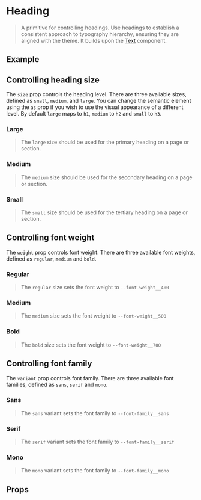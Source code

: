
<Meta of={HeadingStories} />

# Heading

> A primitive for controlling headings. Use headings to establish a consistent approach to typography hierarchy,
> ensuring they are aligned with the theme. It builds upon the [Text](?path=/docs/typography-text--documentation) component.

## Example

<Source dark />

## Controlling heading size

The `size` prop controls the heading level. There are three available sizes, defined as `small`, `medium`, and `large`.
You can change the semantic element using the `as` prop if you wish to use the visual appearance of a different level.
By default `large` maps to `h1`, `medium` to `h2` and `small` to `h3`.

### Large

> The `large` size should be used for the primary heading on a page or section.

<Canvas>
    <Story of={HeadingStories.LargeSize} />
</Canvas>

### Medium

> The `medium` size should be used for the secondary heading on a page or section.

<Canvas>
    <Story of={HeadingStories.MediumSize} />
</Canvas>

### Small

> The `small` size should be used for the tertiary heading on a page or section.

<Canvas>
    <Story of={HeadingStories.SmallSize} />
</Canvas>

## Controlling font weight

The `weight` prop controls font weight. There are three available font weights, defined as `regular`, `medium` and `bold`.

### Regular

> The `regular` size sets the font weight to `--font-weight__400`

<Canvas>
    <Story of={HeadingStories.RegularWeight} />
</Canvas>

### Medium

> The `medium` size sets the font weight to `--font-weight__500`

<Canvas>
    <Story of={HeadingStories.MediumWeight} />
</Canvas>

### Bold

> The `bold` size sets the font weight to `--font-weight__700`

<Canvas>
    <Story of={HeadingStories.BoldWeight} />
</Canvas>

## Controlling font family

The `variant` prop controls font family. There are three available font families, defined as `sans`, `serif` and `mono`.

### Sans

> The `sans` variant sets the font family to `--font-family__sans`

<Canvas>
    <Story of={HeadingStories.SansFamily} />
</Canvas>

### Serif

> The `serif` variant sets the font family to `--font-family__serif`

<Canvas>
    <Story of={HeadingStories.SerifFamily} />
</Canvas>

### Mono

> The `mono` variant sets the font family to `--font-family__mono`

<Canvas>
    <Story of={HeadingStories.MonoFamily} />
</Canvas>

## Props

<ArgsTable />
